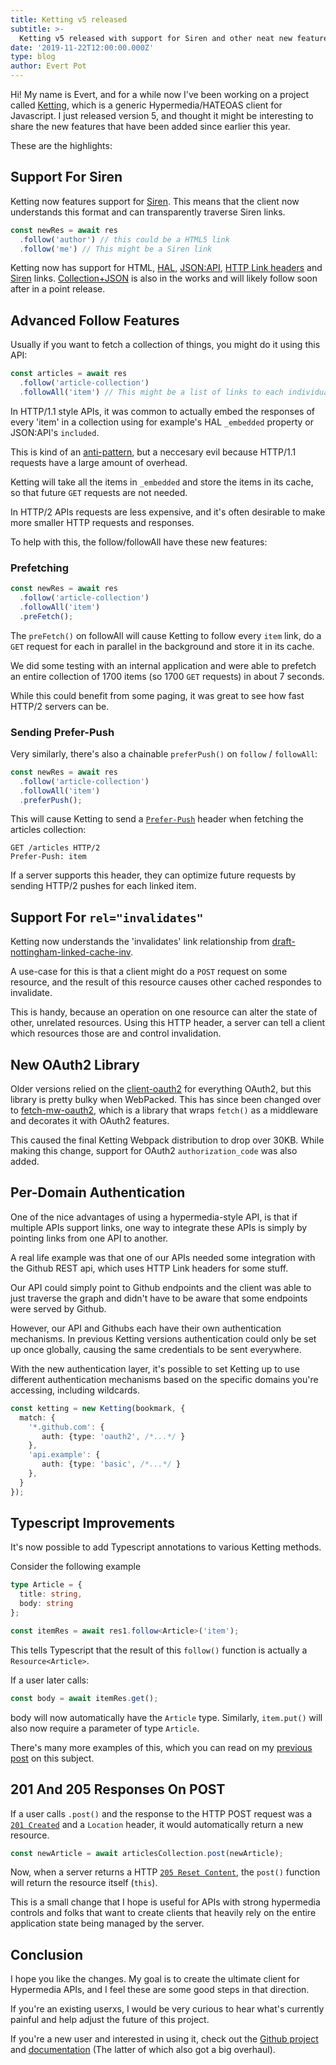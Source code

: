 ```yaml
---
title: Ketting v5 released
subtitle: >-
  Ketting v5 released with support for Siren and other neat new features.
date: '2019-11-22T12:00:00.000Z'
type: blog
author: Evert Pot
---
```


Hi! My name is Evert, and for a while now I've been working on a project
called [Ketting][1], which is a generic Hypermedia/HATEOAS client for
Javascript. I just released version 5, and thought it might be interesting
to share the new features that have been added since earlier this year.

These are the highlights:


## Support For Siren

Ketting now features support for [Siren][6]. This means that the client now
understands this format and can transparently traverse Siren links.

```typescript
const newRes = await res
  .follow('author') // this could be a HTML5 link
  .follow('me') // This might be a Siren link 
```

Ketting now has support for HTML, [HAL][3], [JSON:API][13], [HTTP Link
headers][14] and [Siren][15] links. [Collection+JSON][16] is also in the works
and will likely follow soon after in a point release.


## Advanced Follow Features

Usually if you want to fetch a collection of things, you might do it using
this API:

```typescript
const articles = await res
  .follow('article-collection')
  .followAll('item') // This might be a list of links to each individual article
```

In HTTP/1.1 style APIs, it was common to actually embed the responses of
every 'item' in a collection using for example's HAL `_embedded` property or
JSON:API's `included`.

This is kind of an [anti-pattern][2], but a neccesary evil because HTTP/1.1
requests have a large amount of overhead.

Ketting will take all the items in `_embedded` and store the items in
its cache, so that future `GET` requests are not needed.

In HTTP/2 APIs requests are less expensive, and it's often desirable to make
more smaller HTTP requests and responses.

To help with this, the follow/followAll have these new features:


### Prefetching

```typescript
const newRes = await res
  .follow('article-collection')
  .followAll('item')
  .preFetch();
```

The `preFetch()` on followAll will cause Ketting to follow every `item` link,
do a `GET` request for each in parallel in the background and store it in its
cache.

We did some testing with an internal application and were able to prefetch an
entire collection of 1700 items (so 1700 `GET` requests) in about 7 seconds.

While this could benefit from some paging, it was great to see how fast HTTP/2
servers can be.


### Sending Prefer-Push

Very similarly, there's also a chainable `preferPush()` on `follow` /
`followAll`:

```typescript
const newRes = await res
  .follow('article-collection')
  .followAll('item')
  .preferPush();
```

This will cause Ketting to send a [`Prefer-Push`][8] header when fetching the
articles collection:

    GET /articles HTTP/2
    Prefer-Push: item

If a server supports this header, they can optimize future requests by sending
HTTP/2 pushes for each linked item.


## Support For `rel="invalidates"`

Ketting now understands the 'invalidates' link relationship from
[draft-nottingham-linked-cache-inv][7]. 

A use-case for this is that a client might do a `POST` request on some
resource, and the result of this resource causes other cached respondes
to invalidate.

This is handy, because an operation on one resource can alter the state of
other, unrelated resources.  Using this HTTP header, a server can tell a
client which resources those are and control invalidation.


## New OAuth2 Library

Older versions relied on the [client-oauth2][4] for everything OAuth2, but this
library is pretty bulky when WebPacked. This has since been changed over to
[fetch-mw-oauth2][5], which is a library that wraps `fetch()` as a middleware
and decorates it with OAuth2 features.

This caused the final Ketting Webpack distribution to drop over 30KB. While
making this change, support for OAuth2 `authorization_code` was also added.


## Per-Domain Authentication

One of the nice advantages of using a hypermedia-style API, is that if multiple
APIs support links, one way to integrate these APIs is simply by pointing links
from one API to another.

A real life example was that one of our APIs needed some integration with the
Github REST api, which uses HTTP Link headers for some stuff.

Our API could simply point to Github endpoints and the client was able to just
traverse the graph and didn't have to be aware that some endpoints were served
by Github.

However, our API and Githubs each have their own authentication mechanisms.
In previous Ketting versions authentication could only be set up once globally,
causing the same credentials to be sent everywhere.

With the new authentication layer, it's possible to set Ketting up to use
different authentication mechanisms based on the specific domains you're
accessing, including wildcards.


```typescript
const ketting = new Ketting(bookmark, {
  match: {
    '*.github.com': {
       auth: {type: 'oauth2', /*...*/ }
    },
    'api.example': {
       auth: {type: 'basic', /*...*/ }
    },
  }
});
```


## Typescript Improvements

It's now possible to add Typescript annotations to various Ketting methods.

Consider the following example 

```typescript
type Article = {
  title: string,
  body: string
};

const itemRes = await res1.follow<Article>('item');
```

This tells Typescript that the result of this `follow()` function is actually
a `Resource<Article>`.

If a user later calls:

```typescript
const body = await itemRes.get();
```

body will now automatically have the `Article` type.
Similarly, `item.put()` will also now require a parameter of type `Article`.

There's many more examples of this, which you can read on my [previous post][9]
on this subject.


## 201 And 205 Responses On POST

If a user calls `.post()` and the response to the HTTP POST request was a
[`201 Created`][10] and a `Location` header, it would automatically return a
new resource.


```typescript
const newArticle = await articlesCollection.post(newArticle);
```

Now, when a server returns a HTTP [`205 Reset Content`][10], the `post()`
function will return the resource itself (`this`).

This is a small change that I hope is useful for APIs with strong hypermedia
controls and folks that want to create clients that heavily rely on the entire
application state being managed by the server.


## Conclusion

I hope you like the changes. My goal is to create the ultimate client for
Hypermedia APIs, and I feel these are some good steps in that direction.

If you're an existing userxs, I would be very curious to hear what's currently
painful and help adjust the future of this project.

If you're a new user and interested in using it, check out the
[Github project][1] and [documentation][12] (The latter of which also got a
big overhaul).

[1]: https://github.com/evert/ketting
[2]: https://apisyouwonthate.com/blog/lets-stop-building-apis-around-a-network-hack
[3]: https://tools.ietf.org/html/draft-kelly-json-hal
[4]: https://www.npmjs.com/package/client-oauth2
[5]: https://evertpot.com/fetch-mw-oauth2/
[6]: https://github.com/kevinswiber/siren
[7]: https://tools.ietf.org/html/draft-nottingham-linked-cache-inv-04
[8]: https://tools.ietf.org/html/draft-pot-prefer-push
[9]: https://evertpot.com/ketting-generics/
[10]: https://evertpot.com/http/201-created
[11]: https://evertpot.com/http/205-reset-content
[12]: https://github.com/evert/ketting/wiki
[13]: https://jsonapi.org/
[14]: https://tools.ietf.org/html/rfc8288
[15]: https://github.com/kevinswiber/siren
[16]: http://amundsen.com/media-types/collection/format/
